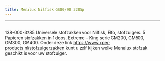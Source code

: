 ```yaml
---
title: Menalux Nilfisk GS80/90 3285p
---
```

---


<Image src={imageProduct} width={imageProduct.width} alt="" />


138-000-3285
Universele stofzakken voor Nilfisk, Elfo, stofzuigers.
5 Papieren stofzakken in 1 doos.
Extreme &#8211; King serie GM200, GM500, GM300, GM400.
Onder deze link <a href="https://www.xper-products.nl/stofzuigerzakken">https://www.xper-products.nl/stofzuigerzakken</a> kunt u zelf kijken welke Menalux stofzak geschikt is voor uw stofzuiger.

